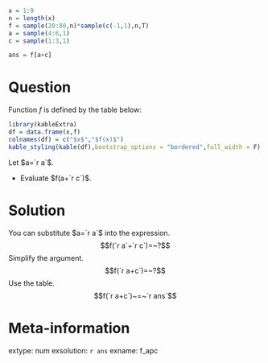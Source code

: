 ```r
x = 1:9
n = length(x)
f = sample(20:80,n)*sample(c(-1,1),n,T)
a = sample(4:6,1)
c = sample(1:3,1)

ans = f[a+c]

```

Question
========

Function $f$ is defined by the table below:

```r
library(kableExtra)
df = data.frame(x,f)
colnames(df) = c("$x$","$f(x)$")
kable_styling(kable(df),bootstrap_options = "bordered",full_width = F)
```

Let $a=`r a`$. 

* Evaluate $f(a+`r c`)$.


Solution
========

You can substitute $a=`r a`$ into the expression.
$$f(`r a`+`r c`)=~?$$
Simplify the argument.
$$f(`r a+c`)=~?$$
Use the table.
$$f(`r a+c`)~=~`r ans`$$

Meta-information
============
extype: num
exsolution: `r ans`
exname: f_apc